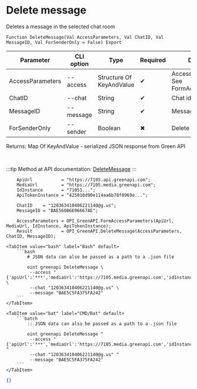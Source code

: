 ﻿---
sidebar_position: 9
description: Delete message and other functions to work with Green API in the Open Integration Package, a free open-source integration library for 1C:Enterprise 8, OneScript and CLI
keywords: [1C, 1С, 1С:Enterprise, 1С:Enterprise 8.3, API, Integration, Services, Exchange, OneScript, CLI, Green API]
---


# Delete message
 Deletes a message in the selected chat room



`Function DeleteMessage(Val AccessParameters, Val ChatID, Val MessageID, Val ForSenderOnly = False) Export`

  | Parameter | CLI option | Type | Required | Description |
  |-|-|-|-|-|
  | AccessParameters | --access | Structure Of KeyAndValue | &#x2714; | Access parameters. See FormAccessParameters |
  | ChatID | --chat | String | &#x2714; | Chat identifier |
  | MessageID | --message | String | &#x2714; | Message identifier |
  | ForSenderOnly | --sender | Boolean | &#x2716; | Delete for sender only |

  
  Returns:  Map Of KeyAndValue - serialized JSON response from Green API

<br/>

:::tip
Method at API documentation: [DeleteMessage](https://green-api.com/docs/api/service/deleteMessage/)
:::
<br/>


```bsl title="1C:Enterprise/OneScript code example"
    ApiUrl           = "https://7105.api.greenapi.com";
    MediaUrl         = "https://7105.media.greenapi.com";
    IdInstance       = "71051...";
    ApiTokenInstance = "425010d90e114aa6b78f0969e...";

    ChatID    = "120363410406221140@g.us";
    MessageID = "BAE560B6696667AE";

    AccessParameters = OPI_GreenAPI.FormAccessParameters(ApiUrl, MediaUrl, IdInstance, ApiTokenInstance);
    Result           = OPI_GreenAPI.DeleteMessage(AccessParameters, ChatID, MessageID);
```
 

 <Tabs>
  
    <TabItem value="bash" label="Bash" default>
        ```bash
            # JSON data can also be passed as a path to a .json file
            
            oint greenapi DeleteMessage \
             --access "{'apiUrl':'***','mediaUrl':'https://7105.media.greenapi.com','idInstance':'7105187566','apiTokenInstance':'***'}" \
             --chat "120363410406221140@g.us" \
             --message "BAE5C5FA375FA242"
        ```
    </TabItem>
  
    <TabItem value="bat" label="CMD/Bat" default>
        ```batch
            :: JSON data can also be passed as a path to a .json file
            
            oint greenapi DeleteMessage ^
             --access "{'apiUrl':'***','mediaUrl':'https://7105.media.greenapi.com','idInstance':'7105187566','apiTokenInstance':'***'}" ^
             --chat "120363410406221140@g.us" ^
             --message "BAE5C5FA375FA242"
        ```
    </TabItem>
</Tabs>


```json title="Result"
{}
```
